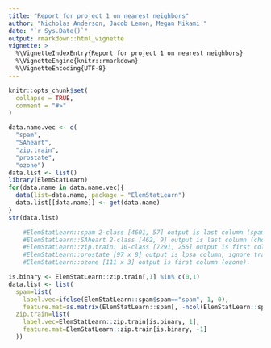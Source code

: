 ```yaml
---
title: "Report for project 1 on nearest neighbors"
author: "Nicholas Anderson, Jacob Lemon, Megan Mikami "
date: "`r Sys.Date()`"
output: rmarkdown::html_vignette
vignette: >
  %\VignetteIndexEntry{Report for project 1 on nearest neighbors}
  %\VignetteEngine{knitr::rmarkdown}
  %\VignetteEncoding{UTF-8}
---
```


```r
knitr::opts_chunk$set(
  collapse = TRUE,
  comment = "#>"
)
```

```r
data.name.vec <- c(
  "spam",
  "SAheart",
  "zip.train",
  "prostate",
  "ozone")
data.list <- list()
library(ElemStatLearn)
for(data.name in data.name.vec){
  data(list=data.name, package = "ElemStatLearn")
  data.list[[data.name]] <- get(data.name)
}
str(data.list)

    #ElemStatLearn::spam 2-class [4601, 57] output is last column (spam).
    #ElemStatLearn::SAheart 2-class [462, 9] output is last column (chd).
    #ElemStatLearn::zip.train: 10-class [7291, 256] output is first column. (ignore classes other than 0 and 1)
    #ElemStatLearn::prostate [97 x 8] output is lpsa column, ignore train column.
    #ElemStatLearn::ozone [111 x 3] output is first column (ozone).

is.binary <- ElemStatLearn::zip.train[,1] %in% c(0,1)
data.list <- list(
  spam=list(
    label.vec=ifelse(ElemStatLearn::spam$spam=="spam", 1, 0),
    feature.mat=as.matrix(ElemStatLearn::spam[, -ncol(ElemStatLearn::spam)])),
  zip.train=list(
    label.vec=ElemStatLearn::zip.train[is.binary, 1],
    feature.mat=ElemStatLearn::zip.train[is.binary, -1]
  ))
```